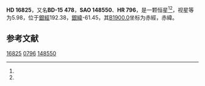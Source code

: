 {{Starbox begin
| name = HD 16825
}}
{{Starbox observe
| epoch = [[J2000.0|J2000.0]]
| constell = {{星座名待查}}<ref name=SIMBAD>{{cite web
 | url=http://simbad.u-strasbg.fr/simbad/sim-id?Ident=HR+796
 | title =Pulsating variable Star
 | publisher=Centre de Données astronomiques de Strasbourg
 | work=SIMBAD
 | accessdate=2012-07-13}}</ref><ref name=DATA>{{cite web
 | url=http://vizier.u-strasbg.fr/viz-bin/VizieR-5?-out.add=.&-source=5050&-corr=PK=HR&-out.max=9999&HR=796
 | title=VizieR Detailed Page
 | accessdate=2012-07-13
 | archive-date=2019-02-16
 | archive-url=https://web.archive.org/web/20190216091832/http://vizier.u-strasbg.fr/viz-bin/VizieR-5?-out.add=.&-source=5050&-corr=PK=HR&-out.max=9999&HR=796
 | dead-url=no
 }}</ref>
| 星官 = 
| ra = {{RA|2|41|34}}<ref name=SIMBAD /><ref name=DATA />
| dec = {{DEC|-14|32|58}}<ref name=SIMBAD /><ref name=DATA />
| appmag_v = 5.98<ref name=SIMBAD /><ref name=DATA />
}}
{{Starbox character
| class = F5III:<ref name=SIMBAD /><ref name=DATA />
| b-v = 0.43<ref name=SIMBAD /><ref name=DATA />
| u-b = -0.02<ref name=SIMBAD /><ref name=DATA />
| r-i = <ref name=SIMBAD /><ref name=DATA />
| variable = 
}}
{{Starbox astrometry
| radial_v = -0.02
| prop_mo_ra = 2
| parallax = 
| p_error = 
}}
{{Starbox catalog
| names =BD-15 478，[[SAO星表|SAO]] 148550，[[HD星表|HD]] 16825，[[HR星表|HR]] 796}}
{{Starbox reference |Simbad=HR+796}}
{{Starbox end}}

'''HD 16825'''，又名'''BD-15 478'''，'''SAO 148550'''、'''HR 796'''，是一颗恒星<ref name=SIMBAD /><ref name=DATA />，视星等为5.98，位于[[銀道座標系|銀經]]192.38，[[銀道座標系|銀緯]]-61.45，其[[B1900.0|B1900.0]]坐标为赤經{{RA|2|36|49.4}}，赤緯{{DEC|-14|-61.45|43}}。

== 参考文献 ==
{{reflist}}

{{star-stub}}

[[Category:HD和HDE天體|16825]]
[[Category:HR天體|0796]]
[[Category:SAO天體|148550]]